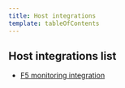 ```yaml
---
title: Host integrations
template: tableOfContents
---
```


## Host integrations list

* [F5 monitoring integration](/docs/integrations/host-integrations/host-integrations-list/f5-monitoring-integration)
